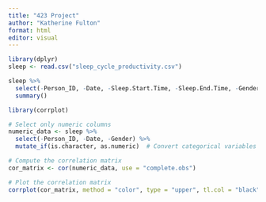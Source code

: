 ```yaml
---
title: "423 Project"
author: "Katherine Fulton"
format: html
editor: visual
---
```


```r
library(dplyr)
sleep <- read.csv("sleep_cycle_productivity.csv")

sleep %>%
  select(-Person_ID, -Date, -Sleep.Start.Time, -Sleep.End.Time, -Gender) %>%
  summary()
```
```r
library(corrplot)

# Select only numeric columns
numeric_data <- sleep %>%
  select(-Person_ID, -Date, -Gender) %>%
  mutate_if(is.character, as.numeric)  # Convert categorical variables if necessary

# Compute the correlation matrix
cor_matrix <- cor(numeric_data, use = "complete.obs")

# Plot the correlation matrix
corrplot(cor_matrix, method = "color", type = "upper", tl.col = "black", tl.srt = 45)

```

